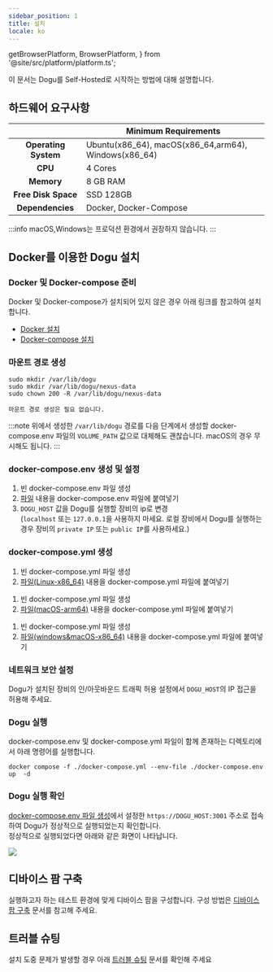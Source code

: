 ```yaml
---
sidebar_position: 1
title: 설치
locale: ko
---
```


  getBrowserPlatform,
  BrowserPlatform,
} from '@site/src/platform/platform.ts';



이 문서는 Dogu를 Self-Hosted로 시작하는 방법에 대해 설명합니다.

## 하드웨어 요구사항

|                          | Minimum Requirements                                 |
| :----------------------: | ---------------------------------------------------- |
| <b>Operating System</b>  | Ubuntu(x86_64), macOS(x86_64,arm64), Windows(x86_64) |
|       <b> CPU </b>       | 4 Cores                                              |
|     <b> Memory </b>      | 8 GB RAM                                             |
| <b> Free Disk Space </b> | SSD 128GB                                            |
|  <b> Dependencies </b>   | Docker, Docker-Compose                               |

:::info
macOS,Windows는 프로덕션 환경에서 권장하지 않습니다.
:::

## Docker를 이용한 Dogu 설치

### Docker 및 Docker-compose 준비

Docker 및 Docker-compose가 설치되어 있지 않은 경우 아래 링크를 참고하여 설치합니다.

- [Docker 설치](https://docs.docker.com/engine/install/)
- [Docker-compose 설치](https://docs.docker.com/compose/install/)

### 마운트 경로 생성

<Tabs groupId="os" defaultValue="linux" queryString>

<TabItem value="linux" label="Linux(x86_64)" default>

```
sudo mkdir /var/lib/dogu
sudo mkdir /var/lib/dogu/nexus-data
sudo chown 200 -R /var/lib/dogu/nexus-data
```

</TabItem>

<TabItem value="windows/macOS" label="Windows/macOS">

```
마운트 경로 생성은 필요 없습니다.
```

</TabItem>
</Tabs>

:::note
위에서 생성한 `/var/lib/dogu` 경로를
다음 단계에서 생성할 docker-compose.env 파일의 `VOLUME_PATH` 값으로 대체해도 괜찮습니다.
macOS의 경우 무시해도 됩니다.
:::

### docker-compose.env 생성 및 설정

1. 빈 docker-compose.env 파일 생성
2. [파일](https://github.com/dogu-team/dogu/blob/main/docker-compose.env) 내용을 docker-compose.env 파일에 붙여넣기
3. `DOGU_HOST` 값을 Dogu를 실행할 장비의 ip로 변경  
   (`localhost` 또는 `127.0.0.1`을 사용하지 마세요. 로컬 장비에서 Dogu를 실행하는 경우 장비의 `private IP` 또는 `public IP`를 사용하세요.)

### docker-compose.yml 생성

<Tabs groupId="arch" defaultValue="Linux(x86_64)" queryString>

<TabItem value="Linux(x86_64)" label="Linux(x86_64)" default>

1. 빈 docker-compose.yml 파일 생성
2. [파일(Linux-x86_64)](https://github.com/dogu-team/dogu/blob/main/docker-compose.yml) 내용을 docker-compose.yml 파일에 붙여넣기

</TabItem>

<TabItem value="macOS(arm64)" label="macOS(arm64)">

1. 빈 docker-compose.yml 파일 생성
2. [파일(macOS-arm64)](https://github.com/dogu-team/dogu/blob/main/docker-compose-macOS-arm64.yml) 내용을 docker-compose.yml 파일에 붙여넣기

</TabItem>
<TabItem value="windows/macOS(x86_64)" label="windows/macOS(x86_64/arm64)">

1. 빈 docker-compose.yml 파일 생성
2. [파일(windows&macOS-x86_64)](https://github.com/dogu-team/dogu/blob/main/docker-compose-macOS-windows-x86_64.yml) 내용을 docker-compose.yml 파일에 붙여넣기

</TabItem>
</Tabs>

### 네트워크 보안 설정

Dogu가 설치된 장비의 인/아웃바운드 트래픽 허용 설정에서 `DOGU_HOST`의 IP 접근을 허용해 주세요.

### Dogu 실행

docker-compose.env 및 docker-compose.yml 파일이 함께 존재하는 디렉토리에서 아래 명령어를 실행합니다.

```
docker compose -f ./docker-compose.yml --env-file ./docker-compose.env up  -d
```

### Dogu 실행 확인

[docker-compose.env 파일 생성](/get-started/installation/self-hosted/installation#docker-composeenv-파일-생성)에서 설정한 `https://DOGU_HOST:3001` 주소로 접속하여 Dogu가 정상적으로 실행되었는지 확인합니다.  
정상적으로 실행되었다면 아래와 같은 화면이 나타납니다.

<img src="/ko/img/get-started/auth-page.png" />

## 디바이스 팜 구축

실행하고자 하는 테스트 환경에 맞게 디바이스 팜을 구성합니다. 구성 방법은 [디바이스 팜 구축](/get-started/tutorials/device-farm) 문서를 참고해 주세요.

## 트러블 슈팅

설치 도중 문제가 발생할 경우 아래 [트러블 슈팅](/get-started/installation/self-hosted/trouble-shooting) 문서를 확인해 주세요
